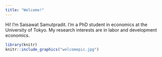 ```yaml
---
title: "Welcome!"
---
```


Hi! I'm Saisawat Samutpradit. I'm a PhD student in economics at the University of Tokyo. My research interests are in labor and development economics.

```r
library(knitr)
knitr::include_graphics("welcomepic.jpg")
```